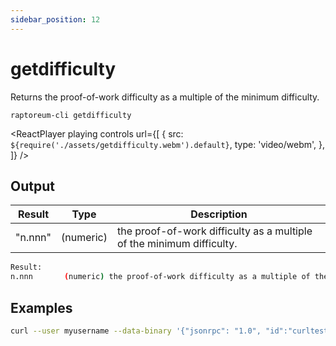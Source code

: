 ```yaml
---
sidebar_position: 12
---
```



# getdifficulty

Returns the proof-of-work difficulty as a multiple of the minimum difficulty.

`raptoreum-cli getdifficulty`

<ReactPlayer
  playing
  controls
  url={[
    {
      src: `${require('./assets/getdifficulty.webm').default}`,
      type: 'video/webm',
    },
  ]}
/>

## Output

| Result  | Type      | Description                                                           |
| ------- | --------- | --------------------------------------------------------------------- |
| "n.nnn" | (numeric) | the proof-of-work difficulty as a multiple of the minimum difficulty. |

```bash
Result:
n.nnn       (numeric) the proof-of-work difficulty as a multiple of the minimum difficulty.
```

## Examples

```bash
curl --user myusername --data-binary '{"jsonrpc": "1.0", "id":"curltest", "method": "getdifficulty", "params": [] }' -H 'content-type: text/plain;' http://127.0.0.1:9998/
```

